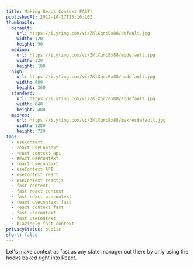 ```yaml
---
title: Making React Context FAST!
publishedAt: 2022-10-17T15:16:10Z
thumbnails:
  default:
    url: https://i.ytimg.com/vi/ZKlXqrcBx88/default.jpg
    width: 120
    height: 90
  medium:
    url: https://i.ytimg.com/vi/ZKlXqrcBx88/mqdefault.jpg
    width: 320
    height: 180
  high:
    url: https://i.ytimg.com/vi/ZKlXqrcBx88/hqdefault.jpg
    width: 480
    height: 360
  standard:
    url: https://i.ytimg.com/vi/ZKlXqrcBx88/sddefault.jpg
    width: 640
    height: 480
  maxres:
    url: https://i.ytimg.com/vi/ZKlXqrcBx88/maxresdefault.jpg
    width: 1280
    height: 720
tags:
  - useContext
  - react useContext
  - react context api
  - REACT USECONTEXT
  - react usecontext
  - useContext API
  - useContext react
  - useContext reactjs
  - fast context
  - fast react context
  - fast react usecontext
  - react usecontext fast
  - react context fast
  - fast usecontext
  - fast useContext
  - blazingly fast context
privacyStatus: public
short: false
---
```

  
Let's make context as fast as any state manager out there by only using the hooks baked right into React.
